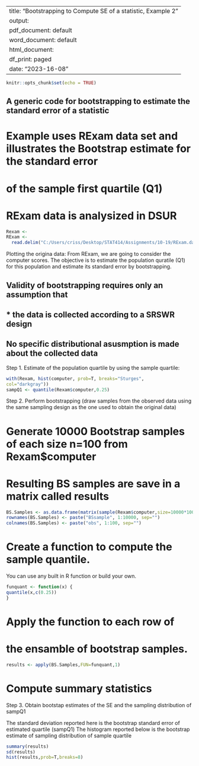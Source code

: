 
---
title: "Bootstrapping to Compute SE of a statistic, Example 2"
output:
  pdf_document: default
  word_document: default
  html_document:
    df_print: paged
date: "2023-16-08"
---

```r
knitr::opts_chunk$set(echo = TRUE)
```


## A generic code for bootstrapping to estimate the standard error of a statistic
#   Example uses RExam data set and illustrates the Bootstrap estimate for the standard error 
#   of the sample first quartile (Q1)
#   RExam data is analysized in DSUR

```r
Rexam <-
RExam <- 
  read.delim("C:/Users/criss/Desktop/STAT414/Assignments/10-19/RExam.dat")
```

Plotting the origina data: From RExam, we are going to consider the computer scores. 
The objective is to estimate the population quratile (Q1) for this population 
and estimate its standard error by bootstrapping.
 
## Validity of bootstrapping requires only an assumption that 
## *  the data is collected according to a SRSWR design
## No specific distributional asusmption is made about the collected data


Step 1. Estimate of the population quartile by using the sample quartile:

```r
with(Rexam, hist(computer, prob=T, breaks="Sturges",
col="darkgray"))
sampQ1 <- quantile(Rexam$computer,0.25)
```

Step 2. Perform bootstrapping  (draw samples from the observed data using the same sampling design 
as the one used to obtain the original data)
 
# Generate 10000 Bootstrap samples of each size n=100 from Rexam$computer 
# Resulting BS samples are save in a matrix called results


```r
BS.Samples <- as.data.frame(matrix(sample(Rexam$computer,size=10000*100, replace=TRUE),ncol=100))
rownames(BS.Samples) <- paste("BSsample", 1:10000, sep="")
colnames(BS.Samples) <- paste("obs", 1:100, sep="")
```

# Create a function to compute the sample quantile. 

  You can use any built in R function or build your own. 


```r
funquant <- function(x) {
quantile(x,c(0.25))
}
```

# Apply the function to each row of 

# the ensamble of bootstrap samples. 

```r
results <- apply(BS.Samples,FUN=funquant,1)
```


# Compute summary statistics

Step 3. Obtain bootstap estimates of the SE and the sampling distribution of sampQ1

  The standard deviation reported here is the bootstrap standard error of estimated quartile (sampQ1)
  The histogram reported below is the bootstrap estimate of sampling distribution of sample quartile

```r
summary(results)
sd(results)
hist(results,prob=T,breaks=8)
```


